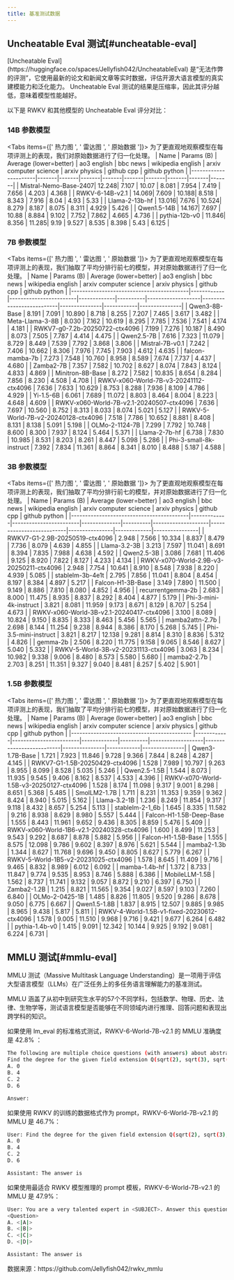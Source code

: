 ```yaml
---
title: 基准测试数据
---
```



## Uncheatable Eval 测试[#uncheatable-eval]

<CallOut type="info">
[Uncheatable Eval](https://huggingface.co/spaces/Jellyfish042/UncheatableEval) 是“无法作弊的评测”，它使用最新的论文和新闻文章等实时数据，评估开源大语言模型的真实建模能力和泛化能力。 
</CallOut>

<CallOut type="warning">
Uncheatable Eval 测试的结果是压缩率，因此其评分越低，意味着模型性能越好。
</CallOut>

以下是 RWKV 和其他模型的 Uncheatable Eval 评分对比：

### 14B 参数模型

<Tabs items={[' 热力图 ', ' 雷达图 ', ' 原始数据 ']}>
  <Tab> 
    <HeatMap name="Uncheatable-Eval-14B"/> 
  </Tab>
  <Tab> 
    <CallOut type="warning">
    为了更直观地观察模型在每项评测上的表现，我们对原始数据进行了归一化处理。
    </CallOut>
    <RadarChartComponent name="Uncheatable-Eval-14B"/> 
  </Tab>
  <Tab> 
    | Name                  | Params (B) | Average (lower=better) | ao3 english | bbc news | wikipedia english | arxiv computer science | arxiv physics | github cpp | github python |
    |----------------------|-------|-------|-------|-------|-------|-------|-------|-------|-------|
    | Mistral-Nemo-Base-2407| 12.248| 7.107 | 10.07 | 8.081 | 7.954 | 7.419 | 7.656 | 4.203 | 4.368 |
    | RWKV-6-14B-v2.1       | 14.069| 7.609 | 10.188| 8.518 | 8.343 | 7.916 | 8.04  | 4.93  | 5.33  |
    | Llama-2-13b-hf        | 13.016| 7.676 | 10.524| 8.279 | 8.187 | 8.075 | 8.311 | 4.929 | 5.426 |
    | Qwen1.5-14B           | 14.167| 7.697 | 10.88 | 8.884 | 9.102 | 7.752 | 7.862 | 4.665 | 4.736 |
    | pythia-12b-v0         | 11.846| 8.356 | 11.285| 9.19  | 9.527 | 8.535 | 8.398 | 5.43  | 6.125 |
  </Tab>
</Tabs>

### 7B 参数模型

<Tabs items={[' 热力图 ', ' 雷达图 ', ' 原始数据 ']}>
  <Tab> 
    <HeatMap name="Uncheatable-Eval-7B"/> 
  </Tab>
  <Tab> 
    <CallOut type="warning">
    为了更直观地观察模型在每项评测上的表现，我们抽取了平均分排行前七的模型，并对原始数据进行了归一化处理。
    </CallOut>
    <RadarChartComponent name="Uncheatable-Eval-7B"/> 
  </Tab>
  <Tab> 
| Name                                     | Params (B) | Average (lower=better) | ao3 ​english | bbc ​news | wikipedia ​english | arxiv ​computer ​science | arxiv ​physics | github ​cpp | github ​python |
|------------------------------------------|------------|------------------------|-------------|----------|-------------------|--------------------------|---------------|------------|---------------|
| Qwen3-8B-Base                            | 8.191      | 7.091                  | 10.890      | 8.718    | 8.255             | 7.207                    | 7.465         | 3.617      | 3.482         |
| Meta-Llama-3-8B                          | 8.030      | 7.162                  | 10.619      | 8.295    | 7.785             | 7.536                    | 7.541         | 4.174      | 4.181         |
| RWKV7-g0-7.2b-20250722-ctx4096           | 7.199      | 7.276                  | 10.187      | 8.490    | 8.073             | 7.505                    | 7.787         | 4.414      | 4.475         |
| Qwen2.5-7B                               | 7.616      | 7.323                  | 11.079      | 8.729    | 8.449             | 7.539                    | 7.792         | 3.868      | 3.806         |
| Mistral-7B-v0.1                          | 7.242      | 7.406                  | 10.662      | 8.306    | 7.976             | 7.745                    | 7.903         | 4.612      | 4.635         |
| falcon-mamba-7b                          | 7.273      | 7.548                  | 10.760      | 8.958    | 8.589             | 7.674                    | 7.737         | 4.437      | 4.680         |
| Zamba2-7B                                | 7.357      | 7.582                  | 10.702      | 8.627    | 8.074             | 7.843                    | 8.124         | 4.833      | 4.869         |
| Minitron-8B-Base                         | 8.272      | 7.582                  | 10.835      | 8.654    | 8.284             | 7.856                    | 8.230         | 4.508      | 4.708         |
| RWKV-x060-World-7B-v3-20241112-ctx4096   | 7.636      | 7.633                  | 10.629      | 8.753    | 8.288             | 7.936                    | 8.109         | 4.786      | 4.929         |
| Yi-1.5-6B                                | 6.061      | 7.689                  | 11.072      | 8.803    | 8.464             | 8.004                    | 8.223         | 4.648      | 4.609         |
| RWKV-x060-World-7B-v2.1-20240507-ctx4096 | 7.636      | 7.697                  | 10.560      | 8.752    | 8.313             | 8.033                    | 8.074         | 5.021      | 5.127         |
| RWKV-5-World-7B-v2-20240128-ctx4096      | 7.518      | 7.786                  | 10.652      | 8.881    | 8.408             | 8.131                    | 8.138         | 5.091      | 5.198         |
| OLMo-2-1124-7B                           | 7.299      | 7.792                  | 10.748      | 8.600    | 8.300             | 7.937                    | 8.124         | 5.464      | 5.371         |
| Llama-2-7b-hf                            | 6.738      | 7.830                  | 10.985      | 8.531    | 8.203             | 8.261                    | 8.447         | 5.098      | 5.286         |
| Phi-3-small-8k-instruct                  | 7.392      | 7.834                  | 11.361      | 8.864    | 8.341             | 8.010                    | 8.488         | 5.187      | 4.588         |
  </Tab>
</Tabs>

### 3B 参数模型

<Tabs items={[' 热力图 ', ' 雷达图 ', ' 原始数据 ']}>
  <Tab> 
    <HeatMap name="Uncheatable-Eval-3B"/> 
  </Tab>
  <Tab> 
    <CallOut type="warning">
    为了更直观地观察模型在每项评测上的表现，我们抽取了平均分排行前七的模型，并对原始数据进行了归一化处理。
    </CallOut>
    <RadarChartComponent name="Uncheatable-Eval-3B"/> 
  </Tab>
  <Tab> 
    | Name                                     | Params (B)  | Average (lower=better) | ao3 ​english  | bbc ​news | wikipedia ​english  | arxiv ​computer ​science   | arxiv ​physics  | github ​cpp  | github ​python  |
    |------------------------------------------|-------------|------------------------|--------------|----------|--------------------|--------------------------|----------------|-------------|----------------|
    | RWKV7-G1-2.9B-20250519-ctx4096           | 2.948       | 7.566                  | 10.334       | 8.837    | 8.479              | 7.736                    | 8.079          | 4.639       | 4.855          |
    | Llama-3.2-3B                             | 3.213       | 7.597                  | 11.041       | 8.691    | 8.394              | 7.835                    | 7.988          | 4.638       | 4.592          |
    | Qwen2.5-3B                               | 3.086       | 7.681                  | 11.406       | 9.125    | 8.920              | 7.822                    | 8.127          | 4.233       | 4.134          |
    | RWKV-x070-World-2.9B-v3-20250211-ctx4096 | 2.948       | 7.754                  | 10.641       | 8.910    | 8.548              | 7.938                    | 8.220          | 4.939       | 5.085          |
    | stablelm-3b-4e1t                         | 2.795       | 7.856                  | 11.041       | 8.804    | 8.454              | 8.197                    | 8.384          | 4.897       | 5.217          |
    | Falcon-H1-3B-Base                        | 3.149       | 7.890                  | 11.500       | 9.149    | 8.886              | 7.810                    | 8.080          | 4.852       | 4.956          |
    | recurrentgemma-2b                        | 2.683       | 8.000                  | 11.475       | 8.935    | 8.837              | 8.292                    | 8.404          | 4.877       | 5.179          |
    | Phi-3-mini-4k-instruct                   | 3.821       | 8.081                  | 11.959       | 9.173    | 8.671              | 8.129                    | 8.707          | 5.254       | 4.673          |
    | RWKV-x060-World-3B-v2.1-20240417-ctx4096 | 3.100       | 8.089                  | 10.824       | 9.150    | 8.835              | 8.333                    | 8.463          | 5.456       | 5.565          |
    | mamba2attn-2.7b                          | 2.698       | 8.144                  | 11.254       | 9.238    | 8.944              | 8.386                    | 8.170          | 5.268       | 5.745          |
    | Phi-3.5-mini-instruct                    | 3.821       | 8.217                  | 12.138       | 9.281    | 8.814              | 8.310                    | 8.836          | 5.312       | 4.826          |
    | gemma-2b                                 | 2.506       | 8.220                  | 11.775       | 9.158    | 9.065              | 8.546                    | 8.627          | 5.040       | 5.332          |
    | RWKV-5-World-3B-v2-20231113-ctx4096      | 3.063       | 8.234                  | 10.982       | 9.338    | 9.006              | 8.480                    | 8.573          | 5.580       | 5.680          |
    | mamba2-2.7b                              | 2.703       | 8.251                  | 11.351       | 9.327    | 9.040              | 8.481                    | 8.257          | 5.402       | 5.901          |
  </Tab>
</Tabs>

### 1.5B 参数模型

<Tabs items={[' 热力图 ', ' 雷达图 ', ' 原始数据 ']}>
  <Tab> 
    <HeatMap name="Uncheatable-Eval-1B"/> 
  </Tab>
  <Tab> 
    <CallOut type="warning">
    为了更直观地观察模型在每项评测上的表现，我们抽取了平均分排行前七的模型，并对原始数据进行了归一化处理。
    </CallOut>
    <RadarChartComponent name="Uncheatable-Eval-1B"/> 
  </Tab>
  <Tab> 
  | Name                                      | Params (B) | Average (lower=better) | ao3 ​english | bbc ​news | wikipedia ​english | arxiv ​computer ​science | arxiv ​physics | github ​cpp | github ​python |
  |-------------------------------------------  |------------|------------------------|-------------|----------|-------------------|--------------------------|---------------|------------|---------------|
  | Qwen3-1.7B-Base                             | 1.721      | 7.923                  | 11.846      | 9.728    | 9.366             | 7.844                    | 8.248         | 4.287      | 4.145         |
  | RWKV7-G1-1.5B-20250429-ctx4096              | 1.528      | 7.989                  | 10.797      | 9.263    | 8.955             | 8.099                    | 8.528         | 5.035      | 5.246         |
  | Qwen2.5-1.5B                                | 1.544      | 8.073                  | 11.935      | 9.545    | 9.406             | 8.162                    | 8.537         | 4.533      | 4.396         |
  | RWKV-x070-World-1.5B-v3-20250127-ctx4096    | 1.528      | 8.174                  | 11.098      | 9.317    | 9.001             | 8.298                    | 8.651         | 5.368      | 5.485         |
  | SmolLM2-1.7B                                | 1.711      | 8.231                  | 11.353      | 9.359    | 9.362             | 8.424                    | 8.940         | 5.015      | 5.162         |
  | Llama-3.2-1B                                | 1.236      | 8.249                  | 11.854      | 9.317    | 9.118             | 8.432                    | 8.657         | 5.254      | 5.113         |
  | stablelm-2-1_6b                             | 1.645      | 8.335                  | 11.582      | 9.216    | 8.938             | 8.629                    | 8.980         | 5.557      | 5.444         |
  | Falcon-H1-1.5B-Deep-Base                    | 1.555      | 8.443                  | 11.961      | 9.652    | 9.436             | 8.305                    | 8.859         | 5.476      | 5.409         |
  | RWKV-x060-World-1B6-v2.1-20240328-ctx4096   | 1.600      | 8.499                  | 11.253      | 9.543    | 9.292             | 8.687                    | 8.878         | 5.882      | 5.956         |
  | Falcon-H1-1.5B-Base                         | 1.555      | 8.575                  | 12.098      | 9.786    | 9.602             | 8.397                    | 8.976         | 5.621      | 5.544         |
  | mamba2-1.3b                                 | 1.344      | 8.627                  | 11.768      | 9.696    | 9.450             | 8.805                    | 8.627         | 5.779      | 6.267         |
  | RWKV-5-World-1B5-v2-20231025-ctx4096        | 1.578      | 8.645                  | 11.409      | 9.716    | 9.465             | 8.832                    | 8.989         | 6.012      | 6.092         |
  | mamba-1.4b-hf                               | 1.372      | 8.733                  | 11.847      | 9.774    | 9.535             | 8.953                    | 8.746         | 5.888      | 6.386         |
  | MobileLLM-1.5B                              | 1.562      | 8.737                  | 11.741      | 9.132    | 9.057             | 8.872                    | 9.210         | 6.397      | 6.750         |
  | Zamba2-1.2B                                 | 1.215      | 8.821                  | 11.565      | 9.354    | 9.027             | 8.597                    | 9.103         | 7.260      | 6.840         |
  | OLMo-2-0425-1B                              | 1.485      | 8.826                  | 11.805      | 9.520    | 9.286             | 8.678                    | 9.050         | 6.775      | 6.667         |
  | Qwen1.5-1.8B                                | 1.837      | 8.915                  | 12.507      | 9.885    | 9.985             | 8.965                    | 9.438         | 5.817      | 5.811         |
  | RWKV-4-World-1.5B-v1-fixed-20230612-ctx4096 | 1.578      | 9.005                  | 11.510      | 9.968    | 9.716             | 9.421                    | 9.677         | 6.264      | 6.482         |
  | pythia-1.4b-v0                              | 1.415      | 9.091                  | 12.342      | 10.144   | 9.925             | 9.192                    | 9.081         | 6.224      | 6.731         |
  </Tab>
</Tabs>

## MMLU 测试[#mmlu-eval]

<CallOut type="info">
MMLU 测试（Massive Multitask Language Understanding）是一项用于评估大型语言模型（LLMs）在广泛任务上的多任务语言理解能力的基准测试。

MMLU 涵盖了从初中到研究生水平的57个不同学科，包括数学、物理、历史、法律、生物学等，测试语言模型是否能够在不同领域内进行推理、回答问题和表现出跨学科的知识。
</CallOut>

如果使用 lm_eval 的标准格式测试，RWKV-6-World-7B-v2.1 的 MMLU 准确度是 42.8% ：

``` bash copy
The following are multiple choice questions (with answers) about abstract algebra.
Find the degree for the given field extension Q(sqrt(2), sqrt(3), sqrt(18)) over Q.
A. 0
B. 4
C. 2
D. 6

Answer:
```
如果使用 RWKV 的训练的数据格式作为 prompt，RWKV-6-World-7B-v2.1 的 MMLU 是 46.7%：

``` bash copy
User: Find the degree for the given field extension Q(sqrt(2), sqrt(3), sqrt(18)) over Q.
A. 0
B. 4
C. 2
D. 6

Assistant: The answer is
```

如果使用最适合 RWKV 模型推理的 prompt 模板，RWKV-6-World-7B-v2.1 的 MMLU 是 47.9%：

``` bash copy
User: You are a very talented expert in <SUBJECT>. Answer this question:
<Question>
A. <|A|>
B. <|B|>
C. <|C|>
D. <|D|>

Assistant: The answer is
```

<CallOut type="info">
数据来源：https://github.com/Jellyfish042/rwkv_mmlu
</CallOut>
